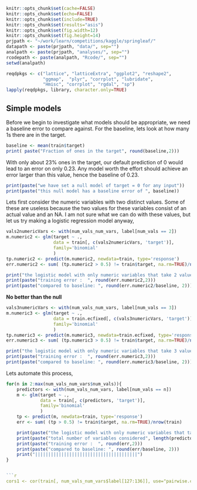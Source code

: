 ```r
knitr::opts_chunk$set(cache=FALSE)
knitr::opts_chunk$set(echo=FALSE)
knitr::opts_chunk$set(include=TRUE)
knitr::opts_chunk$set(results="asis")
knitr::opts_chunk$set(fig.width=12)
knitr::opts_chunk$set(fig.height=14)
prjpath <- "~/work/learn/competitions/kaggle/springleaf/"
datapath <- paste(prjpath, "data/", sep="")
analpath <- paste(prjpath, "analyses/", sep="")
rcodepath <- paste(analpath, "Rcode/", sep="")
setwd(analpath)
```
```r
reqdpkgs <- c("lattice", "latticeExtra", "ggplot2", "reshape2",
              "ggmap",	"plyr", "corrplot", "lubridate",
              "Hmisc", "corrplot", "rgdal", "sp")
lapply(reqdpkgs, library, character.only=TRUE)
```
## Simple models
Before we begin to investigate what models should be appropriate, we
need a baseline error to compare against. For the baseline, lets look
at how many 1s there are in the target.
```r
baseline <- mean(train$target)
print( paste("Fraction of ones in the target", round(baseline,2)))
```
With only about 23% ones in the target, our default prediction of 0
would lead to an error on only 0.23. Any model worth the effort should
achieve an error larger than this value, hence the baseline of 0.23.

```r
print(paste("we have set a null model of target = 0 for any input"))
print(paste("this null model has a baseline error of ", baseline))
```

Lets first consider the numeric  variables with two distinct values. Some of
these are useless because the two values for these variables consist
of an actual value and an NA. I am not sure what we can do with these
values, but let us try making a logistic regression model anyway,

```r

vals2numericVars <- with(num_vals_num_vars, label[num_vals == 2])
m.numeric2 <- glm(target ~ .,
                  data = train[, c(vals2numericVars, 'target')],
                  family='binomial'
                  )
tp.numeric2 <- predict(m.numeric2, newdata=train, type='response')
err.numeric2 <- sum( (tp.numeric2 > 0.5) != train$target, na.rm=TRUE)/nrow(train)

print("the logistic model with only numeric variables that take 2 values")
print(paste("training error :  ", round(err.numeric2,2)))
print(paste("compared to baseline: ", round(err.numeric2/baseline, 2)))
```
**No better than the null**


```r

vals3numericVars <- with(num_vals_num_vars, label[num_vals == 3])
m.numeric3 <- glm(target ~ .,
                  data = train.ecfixed[, c(vals3numericVars, 'target')],
                  family='binomial'
                  )
tp.numeric3 <- predict(m.numeric3, newdata=train.ecfixed, type='response')
err.numeric3 <- sum( (tp.numeric3 > 0.5) != train$target, na.rm=TRUE)/nrow(train)

print("the logistic model with only numeric variables that take 3 values")
print(paste("training error :  ", round(err.numeric3,2)))
print(paste("compared to baseline: ", round(err.numeric3/baseline, 2)))
```

Lets automate this process,

```r
for(n in 2:max(num_vals_num_vars$num_vals)){
    predictors <- with(num_vals_num_vars, label[num_vals == n])
    m <- glm(target ~ .,
             data = train[, c(predictors, 'target')],
             family='binomial'
             )
    tp <- predict(m, newdata=train, type='response')
    err <- sum( (tp > 0.5) != train$target, na.rm=TRUE)/nrow(train)

    print(paste("the logistic model with only numeric variables that take ", n, " values"))
    print(paste("total number of variables considered", length(predictors)))
    print(paste("training error :  ", round(err,2)))
    print(paste("compared to baseline: ", round(err/baseline, 2)))
    print("|||||||||||||||||||||||||||||||||||||||")
}


```r
cors1 <- cor(train[, num_vals_num_vars$label[127:136]], use="pairwise.complete.obs")
```
